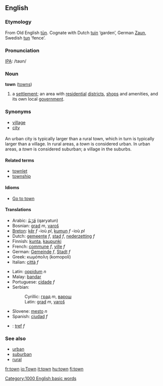==English==

{{rank|show|terms|sort|435|town|dark|ye|common}}

===Etymology===
From Old English [[tun|tūn]].  Cognate with Dutch [[tuin]] ‘garden’, German [[Zaun]], Swedish [[tun]] ‘fence’.

===Pronunciation===
[[IPA]]: /taʊn/

===Noun===
'''town''' ([[towns]])
#a [[settlement]]; an area with [[residential]] [[district]]s, [[shop]]s and amenities, and its own local [[government]].

===Synonyms===
*[[village]]
*[[city]]

===={{usage}}====
An urban city is typically larger than a rural town, which in turn is typically larger than a village.  In rural areas, a ''town'' is considered urban.  In urban areas, a ''town'' is considered suburban; a village in the suburbs.

====Related terms====
*[[townlet]]
*[[township]]

====Idioms====
*[[Go to town]]

====Translations====
{{top}}
*Arabic: [[قَرْيَةُ]] (qaryatun)
*Bosnian: [[grad#Bosnian|grad]] ''m'', [[varoš]]
*[[Breton]]: [[kêr]] ''f'' -ioù ''pl'', [[kumun]] ''f'' -ioù ''pl''
*Dutch: [[gemeente]] ''f'', [[stad]] ''f'', [[nederzetting]] ''f''
*Finnish: [[kunta]], [[kaupunki]]
*French: [[commune]] ''f'', [[ville]] ''f''
*German: [[Gemeinde]] ''f'', [[Stadt]] ''f''
*Greek: κωμόπολη (komopoli)
*Italian: [[città]] ''f''
{{mid}}
*Latin: [[oppidum]] ''n''
*Malay: [[bandar]]
*Portuguese: [[cidade]] ''f''
*Serbian:
*:Cyrillic: [[град#Serbian|град]] ''m'', [[варош]]
*:Latin: [[grad]] ''m'', [[varoš]]
*Slovene: [[mesto]] ''n''
*Spanish: [[ciudad]] ''f''
*{{cy}}: [[tref]] ''f''
{{bottom}}

===See also===
*[[urban]]
*[[suburban]]
*[[rural]]

[[Category:1000 English basic words]]

[[fr:town]]
[[io:Town]]
[[it:town]]
[[hu:town]]
[[fi:town]]